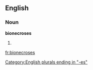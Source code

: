 ==English==

===Noun===
'''bionecroses'''

# {{plural of|[[bionecrosis]]}}

[[Category:English plurals ending in "-es"]]

[[fr:bionecroses]]